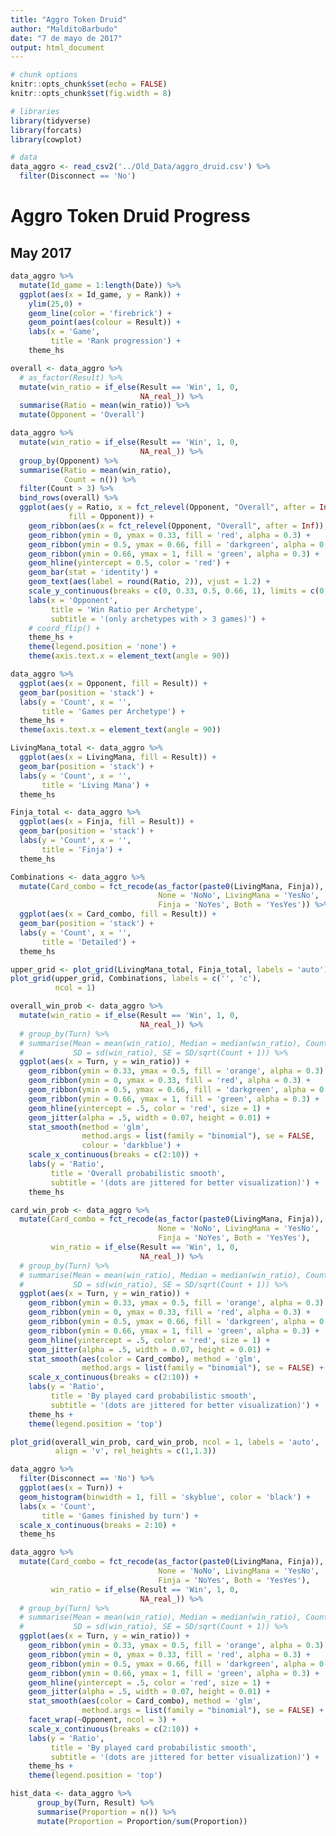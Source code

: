 ```yaml
---
title: "Aggro Token Druid"
author: "MalditoBarbudo"
date: "7 de mayo de 2017"
output: html_document
---
```


```r
# chunk options
knitr::opts_chunk$set(echo = FALSE)
knitr::opts_chunk$set(fig.width = 8)

# libraries
library(tidyverse)
library(forcats)
library(cowplot)
```

```r
# data
data_aggro <- read_csv2('../Old_Data/aggro_druid.csv') %>%
  filter(Disconnect == 'No')
```


# Aggro Token Druid Progress

## May 2017

```r
data_aggro %>%
  mutate(Id_game = 1:length(Date)) %>%
  ggplot(aes(x = Id_game, y = Rank)) +
    ylim(25,0) +
    geom_line(color = 'firebrick') +
    geom_point(aes(colour = Result)) +
    labs(x = 'Game',
         title = 'Rank progression') +
    theme_hs
```

```r
overall <- data_aggro %>%
  # as_factor(Result) %>%
  mutate(win_ratio = if_else(Result == 'Win', 1, 0,
                             NA_real_)) %>%
  summarise(Ratio = mean(win_ratio)) %>%
  mutate(Opponent = 'Overall')

data_aggro %>%
  mutate(win_ratio = if_else(Result == 'Win', 1, 0,
                             NA_real_)) %>%
  group_by(Opponent) %>%
  summarise(Ratio = mean(win_ratio),
            Count = n()) %>%
  filter(Count > 3) %>%
  bind_rows(overall) %>%
  ggplot(aes(y = Ratio, x = fct_relevel(Opponent, "Overall", after = Inf),
             fill = Opponent)) +
    geom_ribbon(aes(x = fct_relevel(Opponent, "Overall", after = Inf)), ymin = 0.33, ymax = 0.5, fill = 'orange', alpha = 0.3) +
    geom_ribbon(ymin = 0, ymax = 0.33, fill = 'red', alpha = 0.3) +
    geom_ribbon(ymin = 0.5, ymax = 0.66, fill = 'darkgreen', alpha = 0.3) +
    geom_ribbon(ymin = 0.66, ymax = 1, fill = 'green', alpha = 0.3) +
    geom_hline(yintercept = 0.5, color = 'red') +
    geom_bar(stat = 'identity') +
    geom_text(aes(label = round(Ratio, 2)), vjust = 1.2) +
    scale_y_continuous(breaks = c(0, 0.33, 0.5, 0.66, 1), limits = c(0,1)) +
    labs(x = 'Opponent',
         title = 'Win Ratio per Archetype',
         subtitle = '(only archetypes with > 3 games)') +
    # coord_flip() +
    theme_hs +
    theme(legend.position = 'none') +
    theme(axis.text.x = element_text(angle = 90))
```

```r
data_aggro %>%
  ggplot(aes(x = Opponent, fill = Result)) +
  geom_bar(position = 'stack') +
  labs(y = 'Count', x = '',
       title = 'Games per Archetype') +
  theme_hs +
  theme(axis.text.x = element_text(angle = 90))
```

```r
LivingMana_total <- data_aggro %>%
  ggplot(aes(x = LivingMana, fill = Result)) +
  geom_bar(position = 'stack') +
  labs(y = 'Count', x = '',
       title = 'Living Mana') +
  theme_hs

Finja_total <- data_aggro %>%
  ggplot(aes(x = Finja, fill = Result)) +
  geom_bar(position = 'stack') +
  labs(y = 'Count', x = '',
       title = 'Finja') +
  theme_hs

Combinations <- data_aggro %>%
  mutate(Card_combo = fct_recode(as_factor(paste0(LivingMana, Finja)),
                                 None = 'NoNo', LivingMana = 'YesNo',
                                 Finja = 'NoYes', Both = 'YesYes')) %>%
  ggplot(aes(x = Card_combo, fill = Result)) +
  geom_bar(position = 'stack') +
  labs(y = 'Count', x = '',
       title = 'Detailed') +
  theme_hs

upper_grid <- plot_grid(LivingMana_total, Finja_total, labels = 'auto')
plot_grid(upper_grid, Combinations, labels = c('', 'c'),
          ncol = 1)
```

```r
overall_win_prob <- data_aggro %>%
  mutate(win_ratio = if_else(Result == 'Win', 1, 0,
                             NA_real_)) %>%
  # group_by(Turn) %>%
  # summarise(Mean = mean(win_ratio), Median = median(win_ratio), Count = n(),
  #           SD = sd(win_ratio), SE = SD/sqrt(Count + 1)) %>%
  ggplot(aes(x = Turn, y = win_ratio)) +
    geom_ribbon(ymin = 0.33, ymax = 0.5, fill = 'orange', alpha = 0.3) +
    geom_ribbon(ymin = 0, ymax = 0.33, fill = 'red', alpha = 0.3) +
    geom_ribbon(ymin = 0.5, ymax = 0.66, fill = 'darkgreen', alpha = 0.3) +
    geom_ribbon(ymin = 0.66, ymax = 1, fill = 'green', alpha = 0.3) +
    geom_hline(yintercept = .5, color = 'red', size = 1) +
    geom_jitter(alpha = .5, width = 0.07, height = 0.01) +
    stat_smooth(method = 'glm',
                method.args = list(family = "binomial"), se = FALSE,
                colour = 'darkblue') +
    scale_x_continuous(breaks = c(2:10)) +
    labs(y = 'Ratio',
         title = 'Overall probabilistic smooth',
         subtitle = '(dots are jittered for better visualization)') +
    theme_hs

card_win_prob <- data_aggro %>%
  mutate(Card_combo = fct_recode(as_factor(paste0(LivingMana, Finja)),
                                 None = 'NoNo', LivingMana = 'YesNo',
                                 Finja = 'NoYes', Both = 'YesYes'),
         win_ratio = if_else(Result == 'Win', 1, 0,
                             NA_real_)) %>%
  # group_by(Turn) %>%
  # summarise(Mean = mean(win_ratio), Median = median(win_ratio), Count = n(),
  #           SD = sd(win_ratio), SE = SD/sqrt(Count + 1)) %>%
  ggplot(aes(x = Turn, y = win_ratio)) +
    geom_ribbon(ymin = 0.33, ymax = 0.5, fill = 'orange', alpha = 0.3) +
    geom_ribbon(ymin = 0, ymax = 0.33, fill = 'red', alpha = 0.3) +
    geom_ribbon(ymin = 0.5, ymax = 0.66, fill = 'darkgreen', alpha = 0.3) +
    geom_ribbon(ymin = 0.66, ymax = 1, fill = 'green', alpha = 0.3) +
    geom_hline(yintercept = .5, color = 'red', size = 1) +
    geom_jitter(alpha = .5, width = 0.07, height = 0.01) +
    stat_smooth(aes(color = Card_combo), method = 'glm',
                method.args = list(family = "binomial"), se = FALSE) +
    scale_x_continuous(breaks = c(2:10)) +
    labs(y = 'Ratio',
         title = 'By played card probabilistic smooth',
         subtitle = '(dots are jittered for better visualization)') +
    theme_hs +
    theme(legend.position = 'top')

plot_grid(overall_win_prob, card_win_prob, ncol = 1, labels = 'auto',
          align = 'v', rel_heights = c(1,1.3))
```

```r
data_aggro %>%
  filter(Disconnect == 'No') %>%
  ggplot(aes(x = Turn)) +
  geom_histogram(binwidth = 1, fill = 'skyblue', color = 'black') +
  labs(x = 'Count',
       title = 'Games finished by turn') +
  scale_x_continuous(breaks = 2:10) +
  theme_hs
```

```r
data_aggro %>%
  mutate(Card_combo = fct_recode(as_factor(paste0(LivingMana, Finja)),
                                 None = 'NoNo', LivingMana = 'YesNo',
                                 Finja = 'NoYes', Both = 'YesYes'),
         win_ratio = if_else(Result == 'Win', 1, 0,
                             NA_real_)) %>%
  # group_by(Turn) %>%
  # summarise(Mean = mean(win_ratio), Median = median(win_ratio), Count = n(),
  #           SD = sd(win_ratio), SE = SD/sqrt(Count + 1)) %>%
  ggplot(aes(x = Turn, y = win_ratio)) +
    geom_ribbon(ymin = 0.33, ymax = 0.5, fill = 'orange', alpha = 0.3) +
    geom_ribbon(ymin = 0, ymax = 0.33, fill = 'red', alpha = 0.3) +
    geom_ribbon(ymin = 0.5, ymax = 0.66, fill = 'darkgreen', alpha = 0.3) +
    geom_ribbon(ymin = 0.66, ymax = 1, fill = 'green', alpha = 0.3) +
    geom_hline(yintercept = .5, color = 'red', size = 1) +
    geom_jitter(alpha = .5, width = 0.07, height = 0.01) +
    stat_smooth(aes(color = Card_combo), method = 'glm',
                method.args = list(family = "binomial"), se = FALSE) +
    facet_wrap(~Opponent, ncol = 3) +
    scale_x_continuous(breaks = c(2:10)) +
    labs(y = 'Ratio',
         title = 'By played card probabilistic smooth',
         subtitle = '(dots are jittered for better visualization)') +
    theme_hs +
    theme(legend.position = 'top')
```

```r
hist_data <- data_aggro %>%
      group_by(Turn, Result) %>%
      summarise(Proportion = n()) %>%
      mutate(Proportion = Proportion/sum(Proportion))
```


